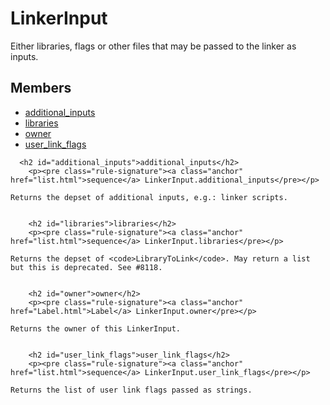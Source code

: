 <html devsite>
<head>
  <meta name="project_path" value="/_project.yaml">
  <meta name="book_path" value="/versions/6.4.0/_book.yaml">
</head>
<body>

<h1 class="page-title" id="modules.LinkerInput">LinkerInput</h1>

<!-- {% raw %} -->

Either libraries, flags or other files that may be passed to the linker as inputs.

<h2>Members</h2>
<ul>
    <li>
    <a href="#additional_inputs">additional_inputs</a>
  </li>
      <li>
    <a href="#libraries">libraries</a>
  </li>
      <li>
    <a href="#owner">owner</a>
  </li>
      <li>
    <a href="#user_link_flags">user_link_flags</a>
  </li>
  </ul>

      <h2 id="additional_inputs">additional_inputs</h2>
        <p><pre class="rule-signature"><a class="anchor" href="list.html">sequence</a> LinkerInput.additional_inputs</pre></p>

    Returns the depset of additional inputs, e.g.: linker scripts.


        <h2 id="libraries">libraries</h2>
        <p><pre class="rule-signature"><a class="anchor" href="list.html">sequence</a> LinkerInput.libraries</pre></p>

    Returns the depset of <code>LibraryToLink</code>. May return a list but this is deprecated. See #8118.


        <h2 id="owner">owner</h2>
        <p><pre class="rule-signature"><a class="anchor" href="Label.html">Label</a> LinkerInput.owner</pre></p>

    Returns the owner of this LinkerInput.


        <h2 id="user_link_flags">user_link_flags</h2>
        <p><pre class="rule-signature"><a class="anchor" href="list.html">sequence</a> LinkerInput.user_link_flags</pre></p>

    Returns the list of user link flags passed as strings.



</body>
</html>

<!-- {% endraw %} -->
